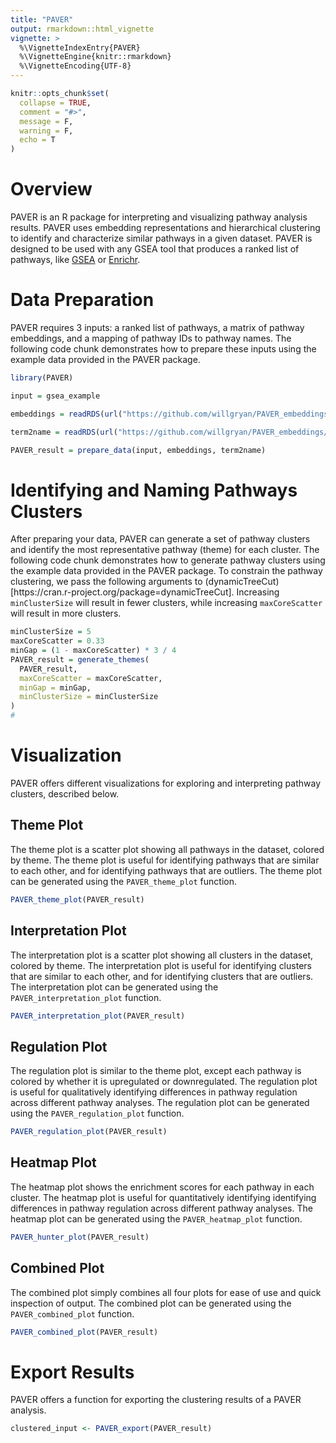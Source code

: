 ```yaml
---
title: "PAVER"
output: rmarkdown::html_vignette
vignette: >
  %\VignetteIndexEntry{PAVER}
  %\VignetteEngine{knitr::rmarkdown}
  %\VignetteEncoding{UTF-8}
---
```


```r
knitr::opts_chunk$set(
  collapse = TRUE,
  comment = "#>",
  message = F,
  warning = F,
  echo = T
)
```

# Overview

PAVER is an R package for interpreting and visualizing pathway analysis results. PAVER uses embedding representations and hierarchical clustering to identify and characterize similar pathways in a given dataset. PAVER is designed to be used with any GSEA tool that produces a ranked list of pathways, like [GSEA](https://www.gsea-msigdb.org/gsea/index.jsp) or [Enrichr](https://maayanlab.cloud/Enrichr/).

# Data Preparation

PAVER requires 3 inputs: a ranked list of pathways, a matrix of pathway embeddings, and a mapping of pathway IDs to pathway names. The following code chunk demonstrates how to prepare these inputs using the example data provided in the PAVER package.

```r
library(PAVER)

input = gsea_example

embeddings = readRDS(url("https://github.com/willgryan/PAVER_embeddings/raw/main/2023-03-06/embeddings_2023-03-06.RDS"))

term2name = readRDS(url("https://github.com/willgryan/PAVER_embeddings/raw/main/2023-03-06/term2name_2023-03-06.RDS"))

PAVER_result = prepare_data(input, embeddings, term2name)
```

# Identifying and Naming Pathways Clusters

After preparing your data, PAVER can generate a set of pathway clusters and identify the most representative pathway (theme) for each cluster. The following code chunk demonstrates how to generate pathway clusters using the example data provided in the PAVER package. To constrain the pathway clustering, we pass the following arguments to (dynamicTreeCut)[https://cran.r-project.org/package=dynamicTreeCut]. Increasing `minClusterSize` will result in fewer clusters, while increasing `maxCoreScatter` will result in more clusters. 
<!-- https://stackoverflow.com/questions/19734381/cutting-dendrogram-into-n-trees-with-minimum-cluster-size-in-r -->
```r
minClusterSize = 5
maxCoreScatter = 0.33
minGap = (1 - maxCoreScatter) * 3 / 4
PAVER_result = generate_themes(
  PAVER_result,
  maxCoreScatter = maxCoreScatter,
  minGap = minGap,
  minClusterSize = minClusterSize
)
# 
```

# Visualization   

PAVER offers different visualizations for exploring and interpreting pathway clusters, described below.

## Theme Plot

The theme plot is a scatter plot showing all pathways in the dataset, colored by theme. The theme plot is useful for identifying pathways that are similar to each other, and for identifying pathways that are outliers. The theme plot can be generated using the `PAVER_theme_plot` function.

```r
PAVER_theme_plot(PAVER_result)
```

## Interpretation Plot

The interpretation plot is a scatter plot showing all clusters in the dataset, colored by theme. The interpretation plot is useful for identifying clusters that are similar to each other, and for identifying clusters that are outliers. The interpretation plot can be generated using the `PAVER_interpretation_plot` function.

```r
PAVER_interpretation_plot(PAVER_result)
```

## Regulation Plot

The regulation plot is similar to the theme plot, except each pathway is colored by whether it is upregulated or downregulated. The regulation plot is useful for qualitatively identifying differences in pathway regulation across different pathway analyses. The regulation plot can be generated using the `PAVER_regulation_plot` function.


```r
PAVER_regulation_plot(PAVER_result)
```

## Heatmap Plot

The heatmap plot shows the enrichment scores for each pathway in each cluster. The heatmap plot is useful for quantitatively identifying identifying differences in pathway regulation across different pathway analyses. The heatmap plot can be generated using the `PAVER_heatmap_plot` function.

```r
PAVER_hunter_plot(PAVER_result)
```

## Combined Plot

The combined plot simply combines all four plots for ease of use and quick inspection of output. The combined plot can be generated using the `PAVER_combined_plot` function.

```r
PAVER_combined_plot(PAVER_result)
```

# Export Results

PAVER offers a function for exporting the clustering results of a PAVER analysis.

```r
clustered_input <- PAVER_export(PAVER_result)
```
